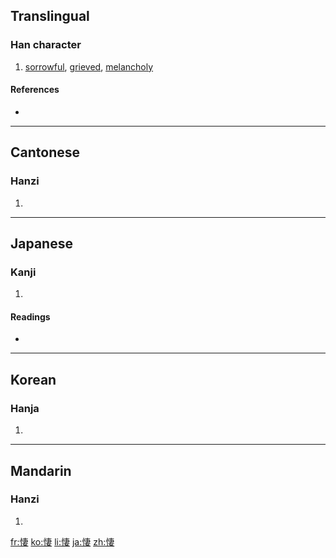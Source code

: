 {{also|淒}}
==Translingual==

===Han character===
{{Han char|rn=61|rad=心|as=08|sn=11|four=9504<sub>7</sub>|canj=心十中女 (PJLV)}}

# [[sorrowful]], [[grieved]], [[melancholy]]

====References====
* {{Han ref|kx=0389.190|dkj=10744|dj=0723.060|hdz=42314.100|uh=60BD|ud=24765|bh=B17E|bd=45438}}

----

==Cantonese==

===Hanzi===
{{yue-hanzi|jyut=|y=chai1}}

# {{defn|Cantonese|sort=心08}}

----

==Japanese==

===Kanji===
{{ja-kanji|grade=|rs=心08}}

# {{defn|Japanese|sort=心08}}

====Readings====
* {{ja-readings|on=[[せい]] (sei)|kun=[[いたむ]] (itamu)}}

----

==Korean==

===Hanja===
{{ko-hanja|hangeul=처|eumhun=|rv=cheo|mr=ch'ŏ|y=che}}

# {{defn|Korean|sort=心08}}

----

==Mandarin==

===Hanzi===
{{cmn-hanzi|pin=[[qī]] ([[qi1]])|wg=ch'i<sup>1</sup>}}

# {{defn|Mandarin|sort=心08}}

[[fr:悽]]
[[ko:悽]]
[[li:悽]]
[[ja:悽]]
[[zh:悽]]